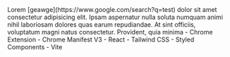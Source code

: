 <PortfolioItemWrapper>
  <Explanation>
    <Title>Multisearch</Title>
    <Description>
      Lorem [geawge](https://www.google.com/search?q=test) dolor sit amet consectetur adipisicing elit. Ipsam aspernatur nulla soluta numquam animi nihil laboriosam dolores quas earum repudiandae. At sint officiis, voluptatum magni natus consectetur. Provident, quia minima
    </Description>
    <Categories>
      - Chrome Extension
    </Categories>
    <Technologies>
      - Chrome Manifest V3
      - React 
      - Tailwind CSS 
      - Styled Components 
      - Vite
    </Technologies>
    <Links
      repo="https://github.com/dominggo1999/multiopener"
      live="https://multi-search-landing.vercel.app/"
    />
  </Explanation>
  <Thumbnail
    src="multisearch"
    alt="Multisearch"
  />
</PortfolioItemWrapper>